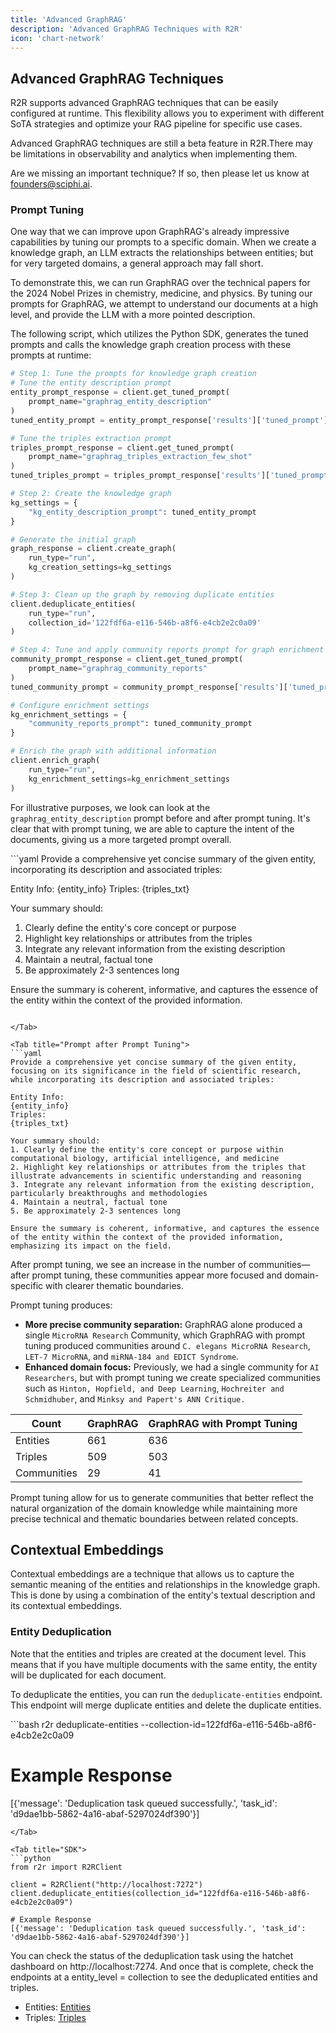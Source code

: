 ```yaml
---
title: 'Advanced GraphRAG'
description: 'Advanced GraphRAG Techniques with R2R'
icon: 'chart-network'
---
```



## Advanced GraphRAG Techniques

R2R supports advanced GraphRAG techniques that can be easily configured at runtime. This flexibility allows you to experiment with different SoTA strategies and optimize your RAG pipeline for specific use cases.

<Note>

Advanced GraphRAG techniques are still a beta feature in R2R.There may be limitations in observability and analytics when implementing them.

Are we missing an important technique? If so, then please let us know at founders@sciphi.ai.

</Note>


### Prompt Tuning

One way that we can improve upon GraphRAG's already impressive capabilities by tuning our prompts to a specific domain. When we create a knowledge graph, an LLM extracts the relationships between entities; but for very targeted domains, a general approach may fall short.

To demonstrate this, we can run GraphRAG over the technical papers for the 2024 Nobel Prizes in chemistry, medicine, and physics. By tuning our prompts for GraphRAG, we attempt to understand our documents at a high level, and provide the LLM with a more pointed description.

The following script, which utilizes the Python SDK, generates the tuned prompts and calls the knowledge graph creation process with these prompts at runtime:

```python
# Step 1: Tune the prompts for knowledge graph creation
# Tune the entity description prompt
entity_prompt_response = client.get_tuned_prompt(
    prompt_name="graphrag_entity_description"
)
tuned_entity_prompt = entity_prompt_response['results']['tuned_prompt']

# Tune the triples extraction prompt
triples_prompt_response = client.get_tuned_prompt(
    prompt_name="graphrag_triples_extraction_few_shot"
)
tuned_triples_prompt = triples_prompt_response['results']['tuned_prompt']

# Step 2: Create the knowledge graph
kg_settings = {
    "kg_entity_description_prompt": tuned_entity_prompt
}

# Generate the initial graph
graph_response = client.create_graph(
    run_type="run",
    kg_creation_settings=kg_settings
)

# Step 3: Clean up the graph by removing duplicate entities
client.deduplicate_entities(
    run_type="run",
    collection_id='122fdf6a-e116-546b-a8f6-e4cb2e2c0a09'
)

# Step 4: Tune and apply community reports prompt for graph enrichment
community_prompt_response = client.get_tuned_prompt(
    prompt_name="graphrag_community_reports"
)
tuned_community_prompt = community_prompt_response['results']['tuned_prompt']

# Configure enrichment settings
kg_enrichment_settings = {
    "community_reports_prompt": tuned_community_prompt
}

# Enrich the graph with additional information
client.enrich_graph(
    run_type="run",
    kg_enrichment_settings=kg_enrichment_settings
)
```

For illustrative purposes, we look can look at the `graphrag_entity_description` prompt before and after prompt tuning. It's clear that with prompt tuning, we are able to capture the intent of the documents, giving us a more targeted prompt overall.

<Tabs>
<Tab title="Prompt after Prompt Tuning">
```yaml
Provide a comprehensive yet concise summary of the given entity, incorporating its description and associated triples:

Entity Info:
{entity_info}
Triples:
{triples_txt}

Your summary should:
1. Clearly define the entity's core concept or purpose
2. Highlight key relationships or attributes from the triples
3. Integrate any relevant information from the existing description
4. Maintain a neutral, factual tone
5. Be approximately 2-3 sentences long

Ensure the summary is coherent, informative, and captures the essence of the entity within the context of the provided information.
```

</Tab>

<Tab title="Prompt after Prompt Tuning">
```yaml
Provide a comprehensive yet concise summary of the given entity, focusing on its significance in the field of scientific research, while incorporating its description and associated triples:

Entity Info:
{entity_info}
Triples:
{triples_txt}

Your summary should:
1. Clearly define the entity's core concept or purpose within computational biology, artificial intelligence, and medicine
2. Highlight key relationships or attributes from the triples that illustrate advancements in scientific understanding and reasoning
3. Integrate any relevant information from the existing description, particularly breakthroughs and methodologies
4. Maintain a neutral, factual tone
5. Be approximately 2-3 sentences long

Ensure the summary is coherent, informative, and captures the essence of the entity within the context of the provided information, emphasizing its impact on the field.
```
</Tab>

</Tabs>

After prompt tuning, we see an increase in the number of communities—after prompt tuning, these communities appear more focused and domain-specific with clearer thematic boundaries.

Prompt tuning produces:
- **More precise community separation:** GraphRAG alone produced a single `MicroRNA Research` Community, which GraphRAG with prompt tuning produced communities around `C. elegans MicroRNA Research`, `LET-7 MicroRNA`, and `miRNA-184 and EDICT Syndrome`.
- **Enhanced domain focus:** Previously, we had a single community for `AI Researchers`, but with prompt tuning we create specialized communities such as `Hinton, Hopfield, and Deep Learning`, `Hochreiter and Schmidhuber`, and `Minksy and Papert's ANN Critique.`

| Count       | GraphRAG | GraphRAG with Prompt Tuning |
|-------------|----------|-----------------------------|
| Entities    | 661      | 636                         |
| Triples     | 509      | 503                         |
| Communities | 29       | 41                          |

Prompt tuning allow for us to generate communities that better reflect the natural organization of the domain knowledge while maintaining more precise technical and thematic boundaries between related concepts.

## Contextual Embeddings

Contextual embeddings are a technique that allows us to capture the semantic meaning of the entities and relationships in the knowledge graph. This is done by using a combination of the entity's textual description and its contextual embeddings.




### Entity Deduplication

Note that the entities and triples are created at the document level. This means that if you have multiple documents with the same entity, the entity will be duplicated for each document.

To deduplicate the entities, you can run the `deduplicate-entities` endpoint. This endpoint will merge duplicate entities and delete the duplicate entities.

<Tabs>
<Tab title="CLI">
```bash
r2r deduplicate-entities --collection-id=122fdf6a-e116-546b-a8f6-e4cb2e2c0a09

# Example Response
[{'message': 'Deduplication task queued successfully.', 'task_id': 'd9dae1bb-5862-4a16-abaf-5297024df390'}]
```
</Tab>

<Tab title="SDK">
```python
from r2r import R2RClient

client = R2RClient("http://localhost:7272")
client.deduplicate_entities(collection_id="122fdf6a-e116-546b-a8f6-e4cb2e2c0a09")

# Example Response
[{'message': 'Deduplication task queued successfully.', 'task_id': 'd9dae1bb-5862-4a16-abaf-5297024df390'}]
```
</Tab>
</Tabs>

You can check the status of the deduplication task using the hatchet dashboard on http://localhost:7274. And once that is complete, check the endpoints at a entity_level = collection to see the deduplicated entities and triples.

- Entities: [Entities](http://localhost:7272/v2/entities?collection_id=122fdf6a-e116-546b-a8f6-e4cb2e2c0a09&entity_level=collection)
- Triples: [Triples](http://localhost:7272/v2/triples?collection_id=122fdf6a-e116-546b-a8f6-e4cb2e2c0a09&entity_level=collection)

